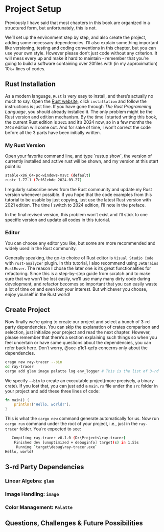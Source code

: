 # Project Setup

Previously I have said that most chapters in this book are organized in a structured form, but unfortunately, this is not.

We'll set up the environment step by step, and also create the project, adding some necessary dependencies. I'll also explain something important like versioning, testing and coding conventions in this chapter, but you can use your own style. However please don't just code without any criterion. It will mess every up and make it hard to maintain - remember that you're going to build a software containing over 20files with (in my approximation) 10k+ lines of codes.

## Rust Installation

As a modern language, `Rust` is very easy to install, and there's actually no much to say. Open the [Rust website](https://www.rust-lang.org/), click `installation` and follow the instructions is just fine. If you have gone through *The Rust Programming Language*, you should already installed it. The only problem might be the Rust version and edition mechanism. By the time I started writing this book, the current Rust edition is `2021` and it's 2024 now, so in a few months the `2024` edition will come out. And for sake of time, I won't correct the code before all the 3 parts have been initially written.

::: callout-important
### My Rust Version

Open your favorite command line, and type \`rustup show\`, the version of currently installed and active rust will be shown, and my version at this start point is:

``` bash
stable-x86_64-pc-windows-msvc (default)
rustc 1.77.1 (7cf61ebde 2024-03-27)
```

I regularly subscribe news from the Rust community and update my Rust version whenever possible. if you hope that the code examples from this tutorial to be usable by just copying, just use the latest Rust version with 2021 edition. The time I switch to 2024 edition, I'll note in the preface.

In the final revised version, this problem won't exist and I'll stick to one specific version and update all codes in this tutorial.
:::

### Editor

You can choose any editor you like, but some are more recommended and widely used in the Rust community.

Generally speaking, the go-to choice of Rust editor is `Visual Studio Code` with `rust-analyzer` plugin. In this tutorial, I also recommend using `JetBrains RustRover`. The reason I chose the later one is its great functionalities for refactoring. Since this is a step-by-step guide from scratch and to make sure that we won't be lost easily, we'll use many many dirty code during development, and refactor becomes so important that you can easily waste a lot of time on and even lost your interest. But whichever you choose, enjoy yourself in the Rust world!

## Create Project

Now finally we're going to create our project and select a bunch of 3-rd party dependencies. You can skip the explanation of crates comparison and selection, just initialize your project and read the next chapter. However, please remember that there's a section explaining such things so when you feel uncertain or have some questions about the dependencies, you can refer back here. Don't worry, @sec-p1c1-qcfp concerns only about the dependencies.

``` bash
crago new ray-tracer --bin
cd ray-tracer
cargo add glam image palatte log env_logger # This is the list of 3-rd party dependencies
```

We specify `--bin` to create an executable project(more precisely, a binary crate). If you lost that, you can just add a `main.rs` file under the `src` folder in your project and add these three lines of code:

``` rust
fn main() {
    println!("Hello, world!");
}
```

This is what the `cargo new` command generate automatically for us. Now run `cargo run` command under the root of your project, i.e., just in the `ray-tracer` folder. You're expected to see:

``` bash
   Compiling ray-tracer v0.1.0 (D:\Projects\ray-tracer)
    Finished dev [unoptimized + debuginfo] target(s) in 1.55s
     Running `target\debug\ray-tracer.exe`
Hello, world!
```

## 3-rd Party Dependencies {#sec-dependencies}

### Linear Algebra: `glam` 

### Image Handling: `image`

### Color Management: `Palatte`

## Questions, Challenges & Future Possibilities {#sec-p1c1-qcfp}